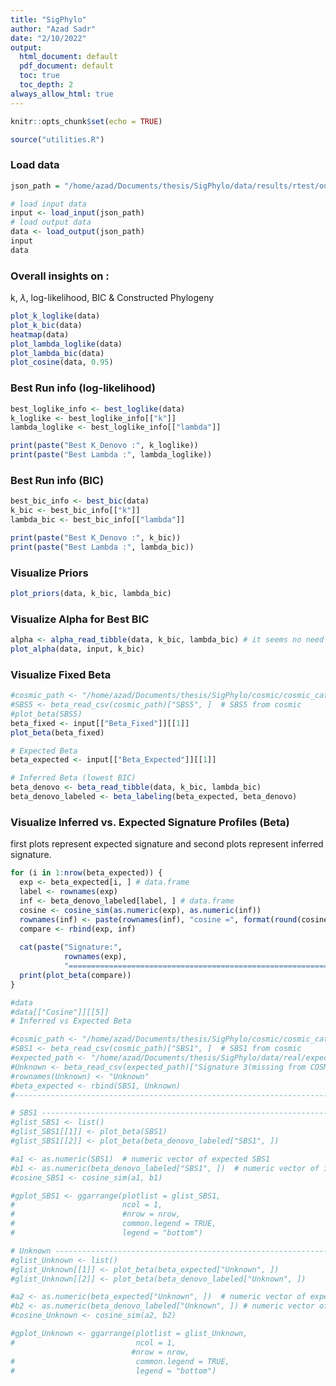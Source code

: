 ```yaml
---
title: "SigPhylo"
author: "Azad Sadr"
date: "2/10/2022"
output:
  html_document: default
  pdf_document: default
  toc: true
  toc_depth: 2
always_allow_html: true
---
```


```r
knitr::opts_chunk$set(echo = TRUE)
```

```r
source("utilities.R")
```

### Load data
```r
json_path = "/home/azad/Documents/thesis/SigPhylo/data/results/rtest/output.json"

# load input data
input <- load_input(json_path)
# load output data
data <- load_output(json_path)
input
data
```

### Overall insights on :
k, $\lambda$, log-likelihood, BIC & Constructed Phylogeny
```r
plot_k_loglike(data)
plot_k_bic(data)
heatmap(data)
plot_lambda_loglike(data)
plot_lambda_bic(data)
plot_cosine(data, 0.95)
```

### Best Run info (log-likelihood)
```r
best_loglike_info <- best_loglike(data)
k_loglike <- best_loglike_info[["k"]]
lambda_loglike <- best_loglike_info[["lambda"]]

print(paste("Best K_Denovo :", k_loglike))
print(paste("Best Lambda :", lambda_loglike))
```

### Best Run info (BIC)
```r
best_bic_info <- best_bic(data)
k_bic <- best_bic_info[["k"]]
lambda_bic <- best_bic_info[["lambda"]]

print(paste("Best K_Denovo :", k_bic))
print(paste("Best Lambda :", lambda_bic))
```

### Visualize Priors
```r
plot_priors(data, k_bic, lambda_bic)
```

### Visualize Alpha for Best BIC
```r
alpha <- alpha_read_tibble(data, k_bic, lambda_bic) # it seems no need to this function
plot_alpha(data, input, k_bic)
```

### Visualize Fixed Beta
```r
#cosmic_path <- "/home/azad/Documents/thesis/SigPhylo/cosmic/cosmic_catalogue.csv"
#SBS5 <- beta_read_csv(cosmic_path)["SBS5", ]  # SBS5 from cosmic
#plot_beta(SBS5)
beta_fixed <- input[["Beta_Fixed"]][[1]]
plot_beta(beta_fixed)
```


```r
# Expected Beta
beta_expected <- input[["Beta_Expected"]][[1]]

# Inferred Beta (lowest BIC)
beta_denovo <- beta_read_tibble(data, k_bic, lambda_bic)
beta_denovo_labeled <- beta_labeling(beta_expected, beta_denovo)
```


### Visualize Inferred vs. Expected Signature Profiles (Beta)
first plots represent expected signature and second plots represent inferred signature.
```r
for (i in 1:nrow(beta_expected)) {
  exp <- beta_expected[i, ] # data.frame
  label <- rownames(exp)
  inf <- beta_denovo_labeled[label, ] # data.frame
  cosine <- cosine_sim(as.numeric(exp), as.numeric(inf))
  rownames(inf) <- paste(rownames(inf), "cosine =", format(round(cosine, 3), nsmall = 3))
  compare <- rbind(exp, inf)
  
  cat(paste("Signature:", 
            rownames(exp), 
            "=================================================================="))
  print(plot_beta(compare))
}
```


\begin{center}
THE END
\end{center}


```r
#data
#data[["Cosine"]][[5]]
# Inferred vs Expected Beta

#cosmic_path <- "/home/azad/Documents/thesis/SigPhylo/cosmic/cosmic_catalogue.csv"
#SBS1 <- beta_read_csv(cosmic_path)["SBS1", ]  # SBS1 from cosmic
#expected_path <- "/home/azad/Documents/thesis/SigPhylo/data/real/expected_beta.csv"
#Unknown <- beta_read_csv(expected_path)["Signature 3(missing from COSMIC)", ] # missing from cosmic
#rownames(Unknown) <- "Unknown"
#beta_expected <- rbind(SBS1, Unknown)
#-------------------------------------------------------------------------------

# SBS1 -------------------------------------------------------------------------
#glist_SBS1 <- list()
#glist_SBS1[[1]] <- plot_beta(SBS1)
#glist_SBS1[[2]] <- plot_beta(beta_denovo_labeled["SBS1", ])

#a1 <- as.numeric(SBS1)  # numeric vector of expected SBS1
#b1 <- as.numeric(beta_denovo_labeled["SBS1", ])  # numeric vector of inferred SBS1
#cosine_SBS1 <- cosine_sim(a1, b1)

#gplot_SBS1 <- ggarrange(plotlist = glist_SBS1, 
#                        ncol = 1, 
#                        #nrow = nrow, 
#                        common.legend = TRUE, 
#                        legend = "bottom")

# Unknown ----------------------------------------------------------------------
#glist_Unknown <- list()
#glist_Unknown[[1]] <- plot_beta(beta_expected["Unknown", ])
#glist_Unknown[[2]] <- plot_beta(beta_denovo_labeled["Unknown", ])

#a2 <- as.numeric(beta_expected["Unknown", ])  # numeric vector of expected Unknown
#b2 <- as.numeric(beta_denovo_labeled["Unknown", ]) # numeric vector of inferred Unknown
#cosine_Unknown <- cosine_sim(a2, b2)

#gplot_Unknown <- ggarrange(plotlist = glist_Unknown, 
#                           ncol = 1, 
                           #nrow = nrow, 
#                           common.legend = TRUE, 
#                           legend = "bottom")
```






